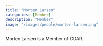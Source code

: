 ```yaml
---
title: "Morten Larsen"
categories: [Member]
description: "Member"
image: "/images/people/morten-larsen.png"
---
```


Morten Larsen is a Member of CDAR.
